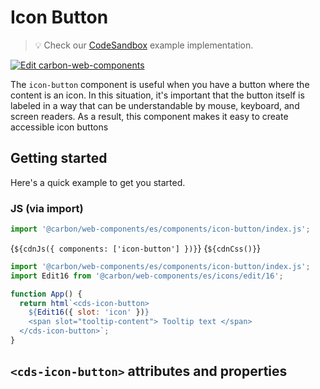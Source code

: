 
<Meta of={IconButtonStories} />

# Icon Button

> 💡 Check our
> [CodeSandbox](https://codesandbox.io/s/github/carbon-design-system/carbon-for-ibm-dotcom/tree/feat/main/packages/carbon-web-components/examples/codesandbox/basic/components/icon-button)
> example implementation.

[![Edit carbon-web-components](https://codesandbox.io/static/img/play-codesandbox.svg)](https://codesandbox.io/s/github/carbon-design-system/carbon-for-ibm-dotcom/tree/feat/main/packages/carbon-web-components/examples/codesandbox/basic/components/icon-button)

The `icon-button` component is useful when you have a button where the content
is an icon. In this situation, it's important that the button itself is labeled
in a way that can be understandable by mouse, keyboard, and screen readers. As a
result, this component makes it easy to create accessible icon buttons

## Getting started

Here's a quick example to get you started.

### JS (via import)

```javascript
import '@carbon/web-components/es/components/icon-button/index.js';
```

<Markdown>{`${cdnJs({ components: ['icon-button'] })}`}</Markdown>
<Markdown>{`${cdnCss()}`}</Markdown>

```javascript
import '@carbon/web-components/es/components/icon-button/index.js';
import Edit16 from '@carbon/web-components/es/icons/edit/16';

function App() {
  return html`<cds-icon-button>
    ${Edit16({ slot: 'icon' })}
    <span slot="tooltip-content"> Tooltip text </span>
  </cds-icon-button>`;
}
```

## `<cds-icon-button>` attributes and properties

<ArgTypes of="cds-icon-button" />
